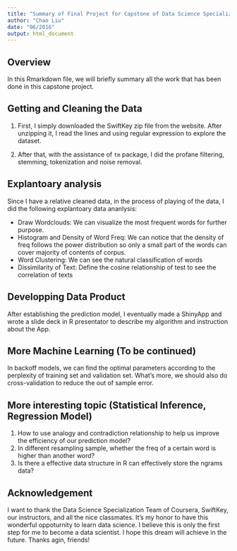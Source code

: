 ```yaml
---
title: "Summary of Final Project for Capstone of Data Science Specialization of Coursera"
author: "Chao Liu"
date: "06/2016"
output: html_document
---
```


## Overview
In this Rmarkdown file, we will briefly summary all the work that has been done in this capstone project.

## Getting and Cleaning the Data  
1. First, I simply downloaded the SwiftKey zip file from the website. After unzipping it, I read the lines and using regular expression to explore the dataset.   

2. After that, with the assistance of `tm` package, I did the profane filtering, stemming, tokenization and noise removal.

## Explantoary analysis
Since I have a relative cleaned data, in the process of playing of the data, I did the following explantoary data ananlysis:

* Draw Wordclouds: We can visualize the most frequent words for further purpose.
* Histogram and Density of Word Freq: We can notice that the density of freq follows the power distribution so only a small part of the words can cover majority of contents of corpus.
* Word Clustering: We can see the natural classification of words
* Dissimilarity of Text: Define the cosine relationship of test to see the correlation of texts

## Developping Data Product
After establishing the prediction model, I eventually made a ShinyApp and wrote a slide deck in R presentator to describe my algorithm and instruction about the App.

## More Machine Learning (To be continued)
In backoff models, we can find the optimal parameters according to the perplexity of training set and validation set. What's more, we should also do cross-validation to reduce the out of sample error. 

## More interesting topic (Statistical Inference, Regression Model)
1. How to use analogy and contradiction relationship to help us improve the efficiency of our prediction model?
2. In different resampling sample, whether the freq of a certain word is higher than another word?
3. Is there a effective data structure in R can effectively store the ngrams data?

## Acknowledgement
I want to thank the Data Science Specialization Team of Coursera, SwiftKey, our instructors, and all the nice classmates. It's my honor to have this wonderful oppoturnity to learn data science. I believe this is only the first step for me to become a data scientist. I hope this dream will achieve in the future. Thanks agin, friends!